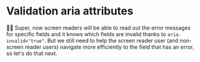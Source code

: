 # Validation aria attributes

<EpicVideo url="https://www.epicweb.dev/workshops/professional-web-forms/accessibility/enhancing-error-messages-and-accessibility-with-aria-attributes/solution" />

👨‍💼 Super, now screen readers will be able to read out the error messages for
specific fields and it knows which fields are invalid thanks to
`aria-invalid="true"`. But we still need to help the screen reader user (and
non-screen reader users) navigate more efficiently to the field that has an
error, so let's do that next.
